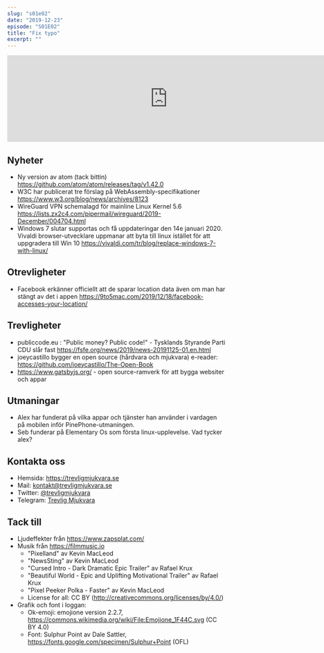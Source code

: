 ```yaml
---
slug: "s01e02"
date: "2019-12-23"
episode: "S01E02"
title: "Fix typo"
excerpt: ""
---
```

<div style="width: 100%;">
<iframe src="https://fireside.fm/player/v2/OenbtlIp+TxgRtVKS?theme=dark" width="740" height="200" frameborder="0" scrolling="no"></iframe>
</div>


## Nyheter
- Ny version av atom (tack bittin) https://github.com/atom/atom/releases/tag/v1.42.0 
- W3C har publicerat tre förslag på WebAssembly-specifikationer https://www.w3.org/blog/news/archives/8123
- WireGuard VPN schemalagd för mainline Linux Kernel 5.6 https://lists.zx2c4.com/pipermail/wireguard/2019-December/004704.html
- Windows 7 slutar supportas och få uppdateringar den 14e januari 2020. Vivaldi browser-utvecklare uppmanar att byta till linux istället för att uppgradera till Win 10 https://vivaldi.com/tr/blog/replace-windows-7-with-linux/

## Otrevligheter
- Facebook erkänner officiellt att de sparar location data även om man har stängt av det i appen https://9to5mac.com/2019/12/18/facebook-accesses-your-location/

## Trevligheter
- publiccode.eu : "Public money? Public code!" - Tysklands Styrande Parti CDU slår fast https://fsfe.org/news/2019/news-20191125-01.en.html
- joeycastillo bygger en open source (hårdvara och mjukvara) e-reader: https://github.com/joeycastillo/The-Open-Book
- https://www.gatsbyjs.org/ - open source-ramverk för att bygga websiter och appar

## Utmaningar
- Alex har funderat på vilka appar och tjänster han använder i vardagen på mobilen inför PinePhone-utmaningen.
- Seb funderar på Elementary Os som första linux-upplevelse. Vad tycker alex?

## Kontakta oss
- Hemsida: https://trevligmjukvara.se
- Mail: kontakt@trevligmjukvara.se
- Twitter: [@trevligmjukvara](https://twitter.com/trevligmjukvara)
- Telegram: [Trevlig Mjukvara](https://t.me/joinchat/DlijABRluWXX47HaCxSWnw)

## Tack till
- Ljudeffekter från https://www.zapsplat.com/ 
- Musik från https://filmmusic.io
  * "Pixelland" av Kevin MacLeod
  * "NewsSting" av Kevin MacLeod 
  * "Cursed Intro - Dark Dramatic Epic Trailer" av Rafael Krux
  * "Beautiful World - Epic and Uplifting Motivational Trailer" av Rafael Krux
  * "Pixel Peeker Polka - Faster" av Kevin MacLeod
  * License for all: CC BY (http://creativecommons.org/licenses/by/4.0/)
- Grafik och font i loggan:
  * Ok-emoji: emojione version 2.2.7, https://commons.wikimedia.org/wiki/File:Emojione_1F44C.svg (CC BY 4.0)
  * Font: Sulphur Point av Dale Sattler, https://fonts.google.com/specimen/Sulphur+Point (OFL)
